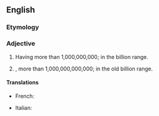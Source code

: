 ==English==

===Etymology===
{{prefix|multi|billion}}

===Adjective===
{{en-adj|-}}

# Having more than 1,000,000,000; in the billion range.
# {{context|in the old numbering system|chiefly|British}}, more than 1,000,000,000,000; in the old billion range.

====Translations====
{{trans-top|having more than 1,000,000,000}}
* French: {{t-|fr|multi-billion}}
{{trans-mid}}
* Italian: {{t|it|multi-billione}}
{{trans-bottom}}
